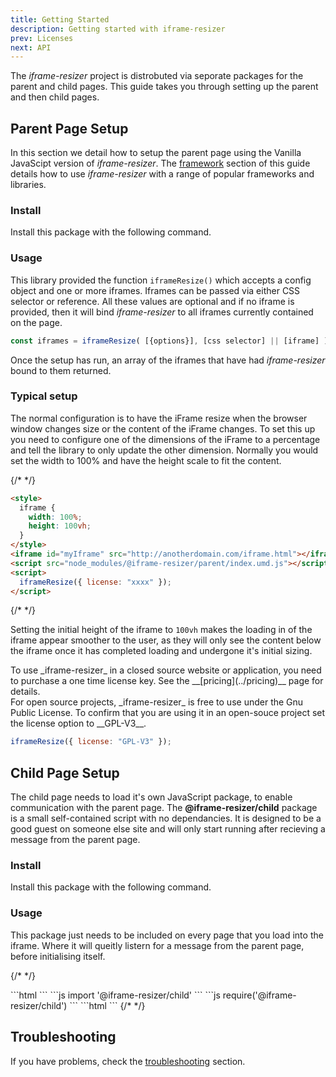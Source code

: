 ```yaml
---
title: Getting Started
description: Getting started with iframe-resizer
prev: Licenses
next: API
---
```


The _iframe-resizer_ project is distrobuted via seporate packages for the parent and child pages. This guide takes you through setting up the parent and then child pages.

## Parent Page Setup

In this section we detail how to setup the parent page using the Vanilla JavaScipt version of _iframe-resizer_. The [framework](../frameworks/overview) section of this guide details how to use _iframe-resizer_ with a range of popular frameworks and libraries.

### Install

Install this package with the following command.


<Install package="@iframe-resizer/parent" />

### Usage

This library provided the function `iframeResize()` which accepts a config object and one or more iframes. Iframes can be passed via either CSS selector or reference. All these values are optional and if no iframe is provided, then it will bind _iframe-resizer_ to all iframes currently contained on the page.

```js
const iframes = iframeResize( [{options}], [css selector] || [iframe] );
```

Once the setup has run, an array of the iframes that have had _iframe-resizer_ bound to them returned.

### Typical setup

The normal configuration is to have the iFrame resize when the browser window changes size or the content of the iFrame changes. To set this up you need to configure one of the dimensions of the iFrame to a percentage and tell the library to only update the other dimension. Normally you would set the width to 100% and have the height scale to fit the content.

{/* <!-- prettier-ignore-start --> */}

```html
<style>
  iframe {
    width: 100%;
    height: 100vh;
  }
</style>
<iframe id="myIframe" src="http://anotherdomain.com/iframe.html"></iframe>
<script src="node_modules/@iframe-resizer/parent/index.umd.js"></script>
<script>
  iframeResize({ license: "xxxx" });
</script>
```

{/* <!-- prettier-ignore-end --> */}

Setting the initial height of the iframe to `100vh` makes the loading in of the iframe appear smoother to the user, as they will only see the content below the iframe once it has completed loading and undergone it's initial sizing.


<Aside title="Commercial licence" icon="seti:lock">
  To use _iframe-resizer_ in a closed source website or application, you need to
  purchase a one time license key. See the __[pricing](../pricing)__ page for
  details.
</Aside>

<Aside type="tip" title="Open source licence" icon="seti:license">
  For open source projects, _iframe-resizer_ is free to use under the Gnu Public License. To confirm that you are using it in an open-souce project set the license option to __GPL-V3__.

```js
iframeResize({ license: "GPL-V3" });
```

</Aside>

## Child Page Setup

The child page needs to load it's own JavaScript package, to enable communication with the parent page. The **@iframe-resizer/child** package is a small self-contained script with no dependancies. It is designed to be a good guest on someone else site and will only start running after recieving a message from the parent page.

### Install

Install this package with the following command.

<Install package="@iframe-resizer/child" />

### Usage

This package just needs to be included on every page that you load into the iframe. Where it will queitly listern for a message from the parent page, before initialising itself.

{/* <!-- prettier-ignore-start --> */}


<Tabs>
  <TabItem label="Vanilla JS">
```html
<script src="node_modules/@iframe-resizer/child/index.umd.js"></script>
```
  </TabItem>
  <TabItem label="ES Modules">
```js
import '@iframe-resizer/child'
```
</TabItem>
  <TabItem label="Common JS">
```js
require('@iframe-resizer/child')
```
  </TabItem>
  <TabItem label="jsDeliver CDN">
```html
<script src="https://cdn.jsdelivr.net/npm/@iframe-resizer/child@latest"></script>
```
  </TabItem>
</Tabs>
{/* <!-- prettier-ignore-end --> */}

## Troubleshooting

If you have problems, check the [troubleshooting](../troubleshooting) section.
